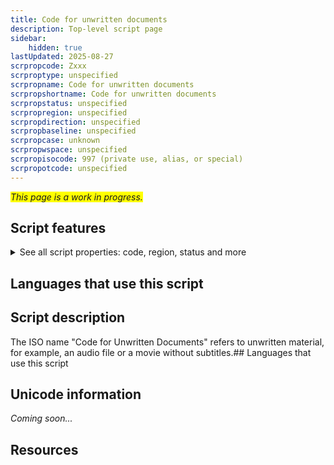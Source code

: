 ```yaml
---
title: Code for unwritten documents
description: Top-level script page
sidebar:
    hidden: true
lastUpdated: 2025-08-27
scrpropcode: Zxxx
scrproptype: unspecified
scrpropname: Code for unwritten documents
scrpropshortname: Code for unwritten documents
scrpropstatus: unspecified
scrpropregion: unspecified
scrpropdirection: unspecified
scrpropbaseline: unspecified
scrpropcase: unknown
scrpropwspace: unspecified
scrpropisocode: 997 (private use, alias, or special)
scrpropotcode: unspecified
---
```


<span style='background-color:yellow'>_This page is a work in progress._</span>


## Script features

<details>
<summary> See all script properties: code, region, status and more</summary>
<ScriptInfo />
</details>

## Languages that use this script

<WsList script='Zxxx' wsMax='5' />

## Script description

The ISO name "Code for Unwritten Documents" refers to unwritten material, for example, an audio file or a movie without subtitles.## Languages that use this script

<WsList script='Zxxx' wsMax='5' />

## Unicode information

_Coming soon..._

## Resources

<ScriptResources detailSummary='seemore' />


